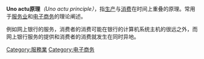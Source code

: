 '''Uno actu原理'''''（Uno actu principle）''，指[[生产|生产]]与[[消费|消费]]在时间上重叠的原理。常用于[[服务业|服务业]]和[[电子商务|电子商务]]的理论阐述。

例如网上银行的服务，消费者的消费可能在银行的计算机系统主机的很远之外，而网上银行服务的提供和消费者的消费就发生在同时异地。

[[Category:服務業|Category:服務業]]
[[Category:电子商务|Category:电子商务]]